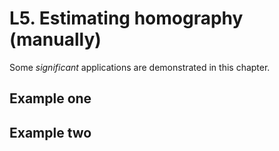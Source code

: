 # L5. Estimating homography (manually)

Some _significant_ applications are demonstrated in this chapter.

## Example one

## Example two
